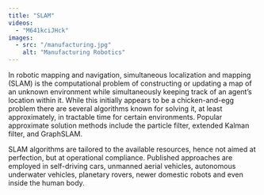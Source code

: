 ```yaml
---
title: "SLAM"
videos:
  - "M641kciJHck"
images:
  - src: "/manufacturing.jpg"
    alt: "Manufacturing Robotics"
---
```


In robotic mapping and navigation, simultaneous localization and mapping (SLAM) is the computational problem of constructing or updating a map of an unknown environment while simultaneously keeping track of an agent’s location within it. While this initially appears to be a chicken-and-egg problem there are several algorithms known for solving it, at least approximately, in tractable time for certain environments. Popular approximate solution methods include the particle filter, extended Kalman filter, and GraphSLAM.


<VideoRight 
  url="https://youtu.be/M641kciJHck"
  caption="Joshua Mangelson discusses his PhD research on improving SLAM for teams of underwater robots." />

SLAM algorithms are tailored to the available resources, hence not aimed at perfection, but at operational compliance. Published approaches are employed in self-driving cars, unmanned aerial vehicles, autonomous underwater vehicles, planetary rovers, newer domestic robots and even inside the human body.